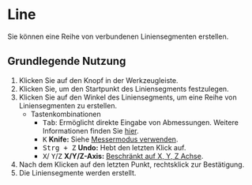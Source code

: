 
# Line

<Reference shortcut="Umschalt + A" command="Line" button="Werkzeugleiste" />

Sie können eine Reihe von verbundenen Liniensegmenten erstellen.

## Grundlegende Nutzung

1. Klicken Sie auf den <ButtonIcon type="button-line" /> Knopf in der Werkzeugleiste.
2. Klicken Sie, um den Startpunkt des Liniensegments festzulegen.
3. Klicken Sie auf den Winkel des Liniensegments, um eine Reihe von Liniensegmenten zu erstellen.
   - <Kst>Tastenkombinationen</Kst>
      - <kbd>Tab</kbd>: Ermöglicht direkte Eingabe von Abmessungen. Weitere Informationen finden Sie [hier](./sketching-essentials#specify-dimensions-numerically).
      - <kbd>K</kbd> **Knife:** Siehe [Messermodus verwenden](./sketching-essentials#use-knife-mode).
      - <kbd>Strg + Z</kbd> **Undo:** Hebt den letzten Klick auf.
      - <kbd>X</kbd>/ <kbd>Y</kbd>/<kbd>Z</kbd> **X/Y/Z-Axis:** [Beschränkt auf X, Y, Z Achse](./sketching-essentials#constrain-to-an-axis).
4. Nach dem Klicken auf den letzten Punkt, rechtsklick zur Bestätigung.
5. Die Liniensegmente werden erstellt.


<VideoPlayer fileName="line"/>